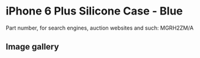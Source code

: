 # iPhone 6 Plus Silicone Case - Blue

Part number, for search engines, auction websites and such: MGRH2ZM/A

## Image gallery

<div style={{ width: "768px" }}>
  <GalleryComponent
    images={[
      {
        original: "/everysource/MGRH2",
        thumbnail: "/everypreview/MGRH2",
      },
      {
        original: "/everysource/MGRH2_AV1_GOLD",
        thumbnail: "/everypreview/MGRH2_AV1_GOLD",
      },
      {
        original: "/everysource/MGRH2_AV1_SILVER",
        thumbnail: "/everypreview/MGRH2_AV1_SILVER",
      },
      {
        original: "/everysource/MGRH2_AV1_SPACE_GRAY",
        thumbnail: "/everypreview/MGRH2_AV1_SPACE_GRAY",
      },
      {
        original: "/everysource/MGRH2_AV2",
        thumbnail: "/everypreview/MGRH2_AV2",
      },
      {
        original: "/everysource/MGRH2_AV3",
        thumbnail: "/everypreview/MGRH2_AV3",
      },
      {
        original: "/everysource/MGRH2_AV4",
        thumbnail: "/everypreview/MGRH2_AV4",
      },
      {
        original: "/everysource/MGRH2_AV5",
        thumbnail: "/everypreview/MGRH2_AV5",
      }
    ]}
  />
</div>